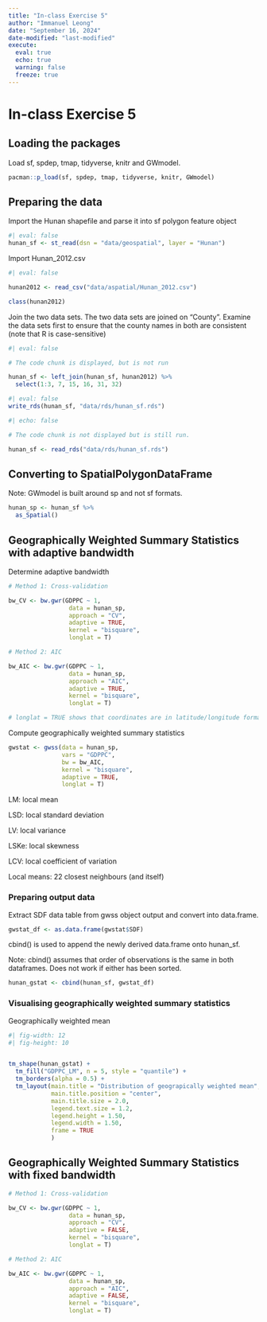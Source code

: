 ```yaml
---
title: "In-class Exercise 5"
author: "Immanuel Leong"
date: "September 16, 2024"
date-modified: "last-modified"
execute: 
  eval: true
  echo: true
  warning: false
  freeze: true
---
```


# In-class Exercise 5

## Loading the packages

Load sf, spdep, tmap, tidyverse, knitr and GWmodel.

```r
pacman::p_load(sf, spdep, tmap, tidyverse, knitr, GWmodel)
```

## Preparing the data

Import the Hunan shapefile and parse it into sf polygon feature object

```r
#| eval: false
hunan_sf <- st_read(dsn = "data/geospatial", layer = "Hunan")
```

Import Hunan_2012.csv

```r
#| eval: false

hunan2012 <- read_csv("data/aspatial/Hunan_2012.csv")

class(hunan2012)
```

Join the two data sets. The two data sets are joined on "County". Examine the data sets first to ensure that the county names in both are consistent (note that R is case-sensitive)

```r
#| eval: false

# The code chunk is displayed, but is not run

hunan_sf <- left_join(hunan_sf, hunan2012) %>%
  select(1:3, 7, 15, 16, 31, 32)

```

```r
#| eval: false
write_rds(hunan_sf, "data/rds/hunan_sf.rds")
```

```r
#| echo: false

# The code chunk is not displayed but is still run.

hunan_sf <- read_rds("data/rds/hunan_sf.rds")
```

## Converting to SpatialPolygonDataFrame

Note: GWmodel is built around sp and not sf formats.

```r
hunan_sp <- hunan_sf %>%
  as_Spatial()
```

## Geographically Weighted Summary Statistics with adaptive bandwidth

Determine adaptive bandwidth

```r
# Method 1: Cross-validation

bw_CV <- bw.gwr(GDPPC ~ 1,
                 data = hunan_sp,
                 approach = "CV",
                 adaptive = TRUE,
                 kernel = "bisquare",
                 longlat = T)

```

```r
# Method 2: AIC

bw_AIC <- bw.gwr(GDPPC ~ 1,
                 data = hunan_sp,
                 approach = "AIC",
                 adaptive = TRUE,
                 kernel = "bisquare",
                 longlat = T)

# longlat = TRUE shows that coordinates are in latitude/longitude format - R will transform it to projected coordinate system, end unit will be km
```

Compute geographically weighted summary statistics

```r
gwstat <- gwss(data = hunan_sp,
               vars = "GDPPC",
               bw = bw_AIC,
               kernel = "bisquare",
               adaptive = TRUE,
               longlat = T)
```

LM: local mean

LSD: local standard deviation

LV: local variance

LSKe: local skewness

LCV: local coefficient of variation

Local means: 22 closest neighbours (and itself)

### Preparing output data

Extract SDF data table from gwss object output and convert into data.frame.

```r
gwstat_df <- as.data.frame(gwstat$SDF)
```

cbind() is used to append the newly derived data.frame onto hunan_sf.

Note: cbind() assumes that order of observations is the same in both dataframes. Does not work if either has been sorted.

```r
hunan_gstat <- cbind(hunan_sf, gwstat_df)
```

### Visualising geographically weighted summary statistics

Geographically weighted mean

```r
#| fig-width: 12
#| fig-height: 10


tm_shape(hunan_gstat) +
  tm_fill("GDPPC_LM", n = 5, style = "quantile") +
  tm_borders(alpha = 0.5) +
  tm_layout(main.title = "Distribution of geograpically weighted mean",
            main.title.position = "center",
            main.title.size = 2.0,
            legend.text.size = 1.2,
            legend.height = 1.50,
            legend.width = 1.50,
            frame = TRUE
            )
```

## Geographically Weighted Summary Statistics with fixed bandwidth

```r
# Method 1: Cross-validation

bw_CV <- bw.gwr(GDPPC ~ 1,
                 data = hunan_sp,
                 approach = "CV",
                 adaptive = FALSE,
                 kernel = "bisquare",
                 longlat = T)

```

```r
# Method 2: AIC

bw_AIC <- bw.gwr(GDPPC ~ 1,
                 data = hunan_sp,
                 approach = "AIC",
                 adaptive = FALSE,
                 kernel = "bisquare",
                 longlat = T)
```
